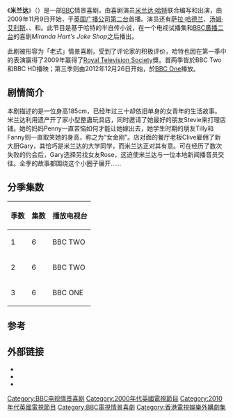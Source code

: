 {{Expand English|Miranda (TV series)}}
{{noteTA
|T=zh-cn:米兰达 (电视剧);zh-hk:高妹正傳;
|1=zh-cn:米兰达;zh-hk:高妹正傳;
|2=zh-cn:米兰达·哈特;zh-hk:Miranda Hart;
}}
{{Infobox television
| show_name      = Miranda
| image          = 
| caption        = ''Miranda'' title card
| genre          = [[Situation_comedy|Situation comedy]]
| runtime        = 30 minutes
| creator        = [[米兰达·哈特|米兰达·哈特]]
| writer         = [[米兰达·哈特|米兰达·哈特]]<br/>[[James_Cary_(writer)|James Cary]]<br/>Simon Dean<br/>Dan Gaster<br/>Jason Hazeley<br/>[[Richard_Hurst|Richard Hurst]]<br/>Will Ing<br/>Paul Kerensa<br/>Joel Morris<br/>Paul Powell<br/>Georgia Pritchett<br/>Tony Roche
| starring       = [[米兰达·哈特|米兰达·哈特]]<br/>[[萨拉·哈德兰|萨拉·哈德兰]]<br/>[[湯姆·艾利斯|湯姆·艾利斯]]<br/>[[Patricia_Hodge|Patricia Hodge]]<br/>[[Sally_Phillips|Sally Phillips]]<br/>[[James_Holmes_(actor)|James Holmes]]
| executive_producer = Jo Sargent
| producer       = Nerys Evans (Series 1)<br>Emma Strain (Series 2)
| director       = [[Juliet_May|Juliet May]]
| theme_music_composer = Alex Eckford
| opentheme      =
| country        = [[英国|英国]]
| language       = [[英语|英语]]
| company        = [[BBC|BBC]]
| audio_format   =
| network        = [[英国广播公司第二台|英国广播公司第二台]] (2009–10) <!-- Including Comic Relief Specials. --> <br/> [[BBC_One|BBC One]] (2012—)
| picture_format = [[1080i|1080i]]
| first_aired    = {{Start date|2009|11|09|df=y}}
| last_aired     = present
| related        =
| num_series     = 2
| num_episodes   = 12
| list_episodes  = :en:List of Miranda episodes
| website        = http://www.bbc.co.uk/programmes/b00nzytf
| show_name_zh-cn= 米兰达
| show_name_zh-hk= 高妹正傳
}}
《'''米兰达'''》（{{lang-en|''Miranda''}}）是一部[[BBC|BBC]]情景喜剧，由喜剧演员[[米兰达·哈特|米兰达·哈特]]联合编写和出演，由2009年11月9日开始，于[[英国广播公司第二台|英国广播公司第二台]]首播。演员还有[[萨拉·哈德兰|萨拉·哈德兰]]、[[汤姆·艾利斯|汤姆·艾利斯]]、{{link-en|Patricia Hodge}}、{{link-en|James Holmes|James Holmes (actor)}}和{{link-en|Sally Phillips}}。此节目是基于哈特的半自传小说，在一个电视试播集和[[BBC廣播二台|BBC廣播二台]]的喜剧''Miranda Hart's Joke Shop''之后播出。

此剧被形容为「老式」情景喜剧，受到了评论家的积极评价，哈特也因在第一季中的表演赢得了2009年赢得了[[Royal_Television_Society|Royal Television Society]]獎。首两季皆於BBC Two和BBC HD播映；第三季则由2012年12月26日开始，於[[BBC_One|BBC One]]播放。

==剧情简介==
本剧描述的是一位身高185cm，已经年过三十却依旧单身的女青年的生活故事。米兰达利用遗产开了家小型整蛊玩具店，同时邀请了她最好的朋友Stevie来打理店铺。她的妈妈Penny一直苦恼如何才能让她嫁出去，她学生时期的朋友Tilly和Fanny则一直取笑她的身高，称之为“女金刚”。店对面的餐厅老板Clive雇佣了新大厨Gary，其恰巧是米兰达的大学同学，而米兰达正对其有意。可在经历了数次失败的约会后，Gary选择另找女友Rose，这迫使米兰达与一位本地新闻播音员交往。全季的故事都围绕这个小圈子展开……

==分季集数==
{| class="wikitable"
|-
! 季数 !! 集数 !!播放电视台
|-
| 1 || 6 || BBC TWO
|-
| 2 || 6 ||BBC TWO
|-
| 3 || 6 ||BBC ONE
|}
 
==参考==
{{Reflist|2}}

==外部链接==
*{{BBC programme|b00w7dv9|Miranda}}
*{{British Comedy Guide|tv|miranda_hart_sitcom|Miranda}}
*{{IMDb title|1533435|Miranda}}

{{DEFAULTSORT:mi}}
[[Category:BBC电视情景喜剧|Category:BBC电视情景喜剧]]
[[Category:2000年代英國電視節目|Category:2000年代英國電視節目]]
[[Category:2010年代英國電視節目|Category:2010年代英國電視節目]]
[[Category:BBC電視情景喜劇|Category:BBC電視情景喜劇]]
[[Category:香港電視娛樂外購劇集|Category:香港電視娛樂外購劇集]]